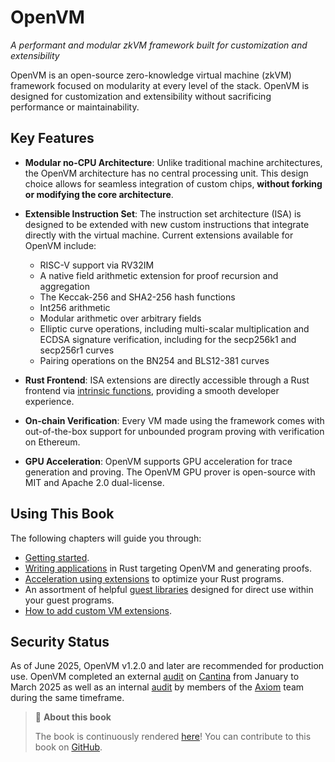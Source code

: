 # OpenVM

_A performant and modular zkVM framework built for customization and extensibility_

OpenVM is an open-source zero-knowledge virtual machine (zkVM) framework focused on modularity at every level of the stack. OpenVM is designed for customization and extensibility without sacrificing performance or maintainability.

## Key Features

- **Modular no-CPU Architecture**: Unlike traditional machine architectures, the OpenVM architecture has no central processing unit. This design choice allows for seamless integration of custom chips, **without forking or modifying the core architecture**.

- **Extensible Instruction Set**: The instruction set architecture (ISA) is designed to be extended with new custom instructions that integrate directly with the virtual machine. Current extensions available for OpenVM include:

  - RISC-V support via RV32IM
  - A native field arithmetic extension for proof recursion and aggregation
  - The Keccak-256 and SHA2-256 hash functions
  - Int256 arithmetic
  - Modular arithmetic over arbitrary fields
  - Elliptic curve operations, including multi-scalar multiplication and ECDSA signature verification, including for the secp256k1 and secp256r1 curves
  - Pairing operations on the BN254 and BLS12-381 curves

- **Rust Frontend**: ISA extensions are directly accessible through a Rust frontend via [intrinsic functions](https://en.wikipedia.org/wiki/Intrinsic_function), providing a smooth developer experience.

- **On-chain Verification**: Every VM made using the framework comes with out-of-the-box support for unbounded program proving with verification on Ethereum.

- **GPU Acceleration**: OpenVM supports GPU acceleration for trace generation and proving. The OpenVM GPU prover is open-source with MIT and Apache 2.0 dual-license.

## Using This Book

The following chapters will guide you through:

- [Getting started](/book/getting-started/install).
- [Writing applications](/book/writing-apps/overview) in Rust targeting OpenVM and generating proofs.
- [Acceleration using extensions](/book/acceleration-using-extensions/overview) to optimize your Rust programs.
- An assortment of helpful [guest libraries](/book/guest-libraries/keccak256) designed for direct use within your guest programs.
- [How to add custom VM extensions](/book/advanced-usage/creating-a-new-extension).

## Security Status

As of June 2025, OpenVM v1.2.0 and later are recommended for production use. OpenVM completed an external [audit](https://github.com/openvm-org/openvm/blob/main/audits/v1-cantina-report.pdf) on [Cantina](https://cantina.xyz/) from January to March 2025 as well as an internal [audit](https://github.com/openvm-org/openvm/blob/main/audits/v1-internal/README.md) by members of the [Axiom](https://axiom.xyz/) team during the same timeframe.

> 📖 **About this book**
>
> The book is continuously rendered [here](https://docs.openvm.dev/book)!
> You can contribute to this book on [GitHub][gh-book].

[gh-book]: https://github.com/openvm-org/openvm/tree/main/docs/vocs
